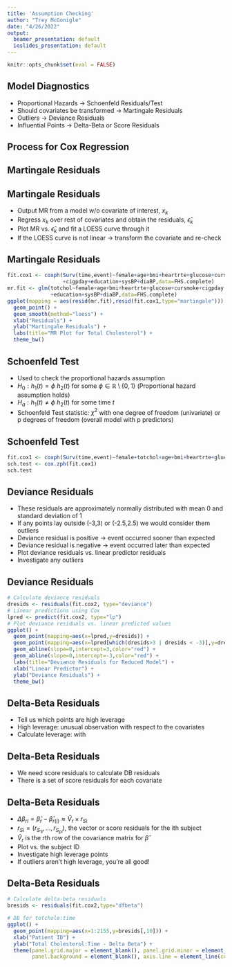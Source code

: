---
title: 'Assumption Checking'
author: "Trey McGonigle"
date: "4/26/2022"
output:
  beamer_presentation: default
  ioslides_presentation: default
---

```{r setup, include=FALSE}
knitr::opts_chunk$set(eval = FALSE)
```

## Model Diagnostics  

- Proportional Hazards $\rightarrow$ Schoenfeld Residuals/Test
- Should covariates be transformed $\rightarrow$ Martingale Residuals
- Outliers $\rightarrow$ Deviance Residuals
- Influential Points $\rightarrow$ Delta-Beta or Score Residuals

## Process for Cox Regression

\begin{itemize}
  \item Exploratory Data Analysis
  \begin{itemize}
    \item [-] Histograms/Boxplots
    \item [-] Kaplan-Meier Plots
  \end{itemize}
  \item Cox Model
  \begin{itemize}
    \item [$(1)$] Verify the right form of covariates
    \item [$(2)$] Verify proportional hazards assumption
    \item [$(3)$] Look for interactions
    \item [$(4)$] Variable selection
  \end{itemize}
  \item Check for outliers and influential observations
  \item Interpretation
\end{itemize}

## Martingale Residuals

\begin{itemize}
  \item Used to examine whether certain covariates should be transformed
\begin{equation*}
  r_{M_i} = \delta_i - \hat H(t_i|x_i)
\end{equation*}
  \item Properties
  \begin{itemize}
    \item Mean zero
    \item Uncorrelated with other MR across subjects
    \item Range: $-\infty \text{ to } 1$
  \end{itemize}
\end{itemize}

## Martingale Residuals

- Output MR from a model w/o covariate of interest, $x_k$
- Regress $x_k$ over rest of covariates and obtain the residuals, $\hat\epsilon_k$
- Plot MR vs. $\hat\epsilon_k$ and fit a LOESS curve through it
- If the LOESS curve is not linear $\rightarrow$ transform the covariate and re-check

## Martingale Residuals

```{r}
fit.cox1 <- coxph(Surv(time,event)~female+age+bmi+heartrte+glucose+cursmoke
                  +cigpday+education+sysBP+diaBP,data=FHS.complete)
mr.fit <- glm(totchol~female+age+bmi+heartrte+glucose+cursmoke+cigpday
              +education+sysBP+diaBP,data=FHS.complete)
ggplot(mapping = aes(resid(mr.fit),resid(fit.cox1,type="martingale"))) +
  geom_point() +
  geom_smooth(method="loess") +
  xlab("Residuals") + 
  ylab("Martingale Residuals") +
  labs(title="MR Plot for Total Cholesterol") +
  theme_bw()
```

## Schoenfeld Test

- Used to check the proportional hazards assumption
- $H_0: h_1(t)=\phi \text{ } h_2(t)$ for some $\phi \in \mathbb{R}\setminus \{0,1\}$ (Proportional hazard assumption holds)  
- $H_a: h_1(t)\neq \phi \text{ } h_2(t)$ for some time $t$  
- Schoenfeld Test statistic: $\chi^2$ with one degree of freedom (univariate) or p degrees of freedom (overall model with p predictors)

## Schoenfeld Test

```{r}
fit.cox1 <- coxph(Surv(time,event)~female+totchol+age+bmi+heartrte+glucose+cursmoke+cigpday+education+sysBP+diaBP,data=FHS.complete)
sch.test <- cox.zph(fit.cox1)
sch.test
```

## Deviance Residuals

\begin{equation}
  r_{D_i} = sign(r_{M_i})[-2\{r_{M_i} + \delta_i log(\delta_i - r_{M_i})\}]^{1/2}
\end{equation}

- These residuals are approximately normally distributed with mean 0 and standard deviation of 1
- If any points lay outside (-3,3) or (-2.5,2.5) we would consider them outliers
- Deviance residual is positive $\rightarrow$ event occurred sooner than expected
- Deviance residual is negative $\rightarrow$ event occurred later than expected
- Plot deviance residuals vs. linear predictor residuals
- Investigate any outliers

## Deviance Residuals

```{r}
# Calculate deviance residuals
dresids <- residuals(fit.cox2, type="deviance")
# Linear predictions using Cox
lpred <- predict(fit.cox2, type="lp")
# Plot deviance residuals vs. linear predicted values 
ggplot() +
  geom_point(mapping=aes(x=lpred,y=dresids)) +
  geom_point(mapping=aes(x=lpred[which(dresids>3 | dresids < -3)],y=dresids[which(dresids>3 | dresids < -3)]),color="red") +
  geom_abline(slope=0,intercept=3,color="red") +
  geom_abline(slope=0,intercept=-3,color="red") +
  labs(title="Deviance Residuals for Reduced Model") +
  xlab("Linear Predictor") +
  ylab("Deviance Residuals") +
  theme_bw()
```

## Delta-Beta Residuals

- Tell us which points are high leverage
- High leverage: unusual observation with respect to the covariates
- Calculate leverage:
\begin{equation}
  x_{ir} - \bar x_r(t_{(k)})
\end{equation}
with 
\begin{equation}
  \bar x_r(t_{(k)}) = \frac{\sum_{i\in R_{(k)}} x_{ir}exp(X\hat \beta)}{\sum_{i\in R_{(k)}} exp(X\hat \beta)}
\end{equation}

## Delta-Beta Residuals

- We need score residuals to calculate DB residuals
\begin{equation}
  r_{S_{ri}} = \sum_{t_{(k)}\leq T_i}\{x_{ir}- \bar x_r(t_{(k)})\} \times \{\delta_i(t_{(k)}) - exp(X\hat\beta)d\hat H_0(t_{(k)}) \} 
\end{equation}
- There is a set of score residuals for each covariate

## Delta-Beta Residuals

- $\Delta\beta_{ri} = \hat\beta_r - \hat\beta_{r(i)} \approx \hat V_r \times r_{Si}$
- $r_{Si} = (r_{S_{1i}},\dots,r_{S_{pi}})$, the vector or score residuals for the ith subject
- $\hat V_r$ is the rth row of the covariance matrix for $\hat\beta$
- Plot vs. the subject ID
- Investigate high leverage points
- If outliers aren't high leverage, you're all good!


## Delta-Beta Residuals

```{r}
# Calculate delta-beta residuals
bresids <- residuals(fit.cox2,type="dfbeta")

# DB for totchole:time
ggplot() +
  geom_point(mapping=aes(x=1:2155,y=bresids[,10])) +
  xlab("Patient ID") +
  ylab("Total Cholesterol:Time - Delta Beta") +
  theme(panel.grid.major = element_blank(), panel.grid.minor = element_blank(),
        panel.background = element_blank(), axis.line = element_line(colour = "black"))

```

